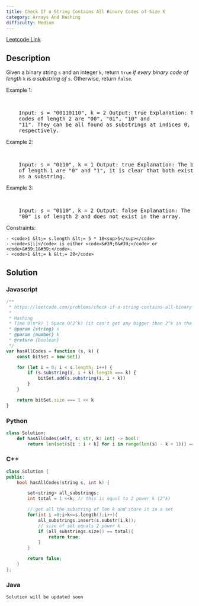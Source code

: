 ```yaml
---
title: Check If a String Contains All Binary Codes of Size K
category: Arrays And Hashing
difficulty: Medium
---
```


<Callout>

[Leetcode Link](https://leetcode.com/problems/check-if-a-string-contains-all-binary-codes-of-size-k)

</Callout>

## Description

Given a binary string <code>s</code> and an integer <code>k</code>, return <code>true</code> _if every binary code of length_ <code>k</code> _is a substring of_ <code>s</code>. Otherwise, return <code>false</code>.

Example 1:

<br />
<pre className="overflow-x-auto">
	Input: s = &quot;00110110&quot;, k = 2 Output: true Explanation: The binary
	codes of length 2 are &quot;00&quot;, &quot;01&quot;, &quot;10&quot; and
	&quot;11&quot;. They can be all found as substrings at indices 0, 1, 3 and 2
	respectively.
</pre>

Example 2:

<br />
<pre className="overflow-x-auto">
	Input: s = &quot;0110&quot;, k = 1 Output: true Explanation: The binary codes
	of length 1 are &quot;0&quot; and &quot;1&quot;, it is clear that both exist
	as a substring.
</pre>

Example 3:

<br />
<pre className="overflow-x-auto">
	Input: s = &quot;0110&quot;, k = 2 Output: false Explanation: The binary code
	&quot;00&quot; is of length 2 and does not exist in the array.
</pre>

Constraints:

    - <code>1 &lt;= s.length &lt;= 5 * 10<sup>5</sup></code>
    - <code>s[i]</code> is either <code>&#39;0&#39;</code> or <code>&#39;1&#39;</code>.
    - <code>1 &lt;= k &lt;= 20</code>

## Solution

### Javascript

```javascript
/**
 * https://leetcode.com/problems/check-if-a-string-contains-all-binary-codes-of-size-k/
 *
 * Hashing
 * Time O(n*k) | Space O(2^k) (it can't get any bigger than 2^k in the worst case)
 * @param {string} s
 * @param {number} k
 * @return {boolean}
 */
var hasAllCodes = function (s, k) {
	const bitSet = new Set()

	for (let i = 0; i < s.length; i++) {
		if (s.substring(i, i + k).length === k) {
			bitSet.add(s.substring(i, i + k))
		}
	}

	return bitSet.size === 1 << k
}
```

### Python

```python
class Solution:
    def hasAllCodes(self, s: str, k: int) -> bool:
        return len(set(s[i : i + k] for i in range(len(s) - k + 1))) == 2**k

```

### C++

```cpp
class Solution {
public:
    bool hasAllCodes(string s, int k) {

        set<string> all_substrings;
        int total = 1 <<k; // this is equal to 2 power k (2^k)

        // get all the substring of len k and store it in a set
        for(int i =0;i+k<=s.length();i++){
            all_substrings.insert(s.substr(i,k));
            // size of set equals 2 power k
            if (all_substrings.size() == total){
                return true;
            }
        }

        return false;
    }
};

```

### Java

```java
Solution will be updated soon
```
